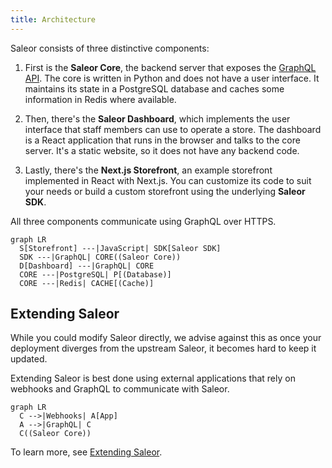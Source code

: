 ```yaml
---
title: Architecture
---
```


Saleor consists of three distinctive components:

1. First is the **Saleor Core**, the backend server that exposes the [GraphQL API](api-usage/overview.mdx). The core is written in Python and does not have a user interface. It maintains its state in a PostgreSQL database and caches some information in Redis where available.

2. Then, there's the **Saleor Dashboard**, which implements the user interface that staff members can use to operate a store. The dashboard is a React application that runs in the browser and talks to the core server. It's a static website, so it does not have any backend code.

3. Lastly, there's the **Next.js Storefront**, an example storefront implemented in React with Next.js. You can customize its code to suit your needs or build a custom storefront using the underlying **Saleor SDK**.

All three components communicate using GraphQL over HTTPS.

```mermaid
graph LR
  S[Storefront] ---|JavaScript| SDK[Saleor SDK]
  SDK ---|GraphQL| CORE((Saleor Core))
  D[Dashboard] ---|GraphQL| CORE
  CORE ---|PostgreSQL| P[(Database)]
  CORE ---|Redis| CACHE[(Cache)]
```

## Extending Saleor

While you could modify Saleor directly, we advise against this as once your deployment diverges from the upstream Saleor, it becomes hard to keep it updated.

Extending Saleor is best done using external applications that rely on webhooks and GraphQL to communicate with Saleor.

```mermaid
graph LR
  C -->|Webhooks| A[App]
  A -->|GraphQL| C
  C((Saleor Core))
```

To learn more, see [Extending Saleor](developer/extending/overview.mdx).
